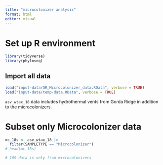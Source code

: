 ```yaml
---
title: "microcolonizer analysis"
format: html
editor: visual
---
```


# Set up R environment

```r
library(tidyverse)
library(phyloseq)
```

## Import all data

```r
load("input-data/GR_Microcolonizer_data.RData", verbose = TRUE)
load("input-data/temp-data.RData", verbose = TRUE)
```

`asv_wtax_18` data includes hydrothermal vents from Gorda Ridge in addition to the microcolonizers.


# Subset only Microcolonizer data

```r
mc_18s <- asv_wtax_18 |> 
  filter(SAMPLETYPE == "Microcolonizer")
# head(mc_18s)

# 16S data is only from microcolonizers
```

